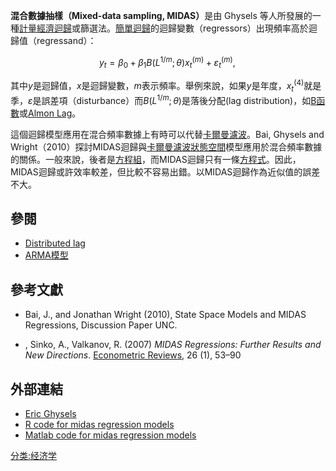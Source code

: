 '''混合數據抽樣（Mixed-data sampling, MIDAS）'''是由 Ghysels 等人所發展的一種[[計量經濟|計量經濟]][[迴歸|迴歸]]或篩選法。[[迴歸#簡單線性回歸|簡單迴歸]]的迴歸變數（regressors）出現頻率高於迴歸值（regressand）：

:<math>y_t = \beta_0 + \beta_1 B(L^{1/m};\theta)x_t^{(m)} + \varepsilon_t^{(m)},\,</math>

其中''y''是迴歸值，''x''是迴歸變數，''m''表示頻率。舉例來說，如果''y''是年度，<math>x_t^{(4)}</math>就是季，<math>\varepsilon</math>是誤差項（disturbance）而<math>B(L^{1/m};\theta)</math>是落後分配(lag distribution)，如[[B函數|B函數]]或[[Distributed_lag#有限落差分配|Almon Lag]]。

這個迴歸模型應用在混合頻率數據上有時可以代替[[卡爾曼濾波|卡爾曼濾波]]。Bai, Ghysels and Wright（2010）探討MIDAS迴歸與[[卡爾曼濾波|卡爾曼濾波]][[狀態空間|狀態空間]]模型應用於混合頻率數據的關係。一般來說，後者是[[方程組|方程組]]，而MIDAS迴歸只有一條[[方程|方程式]]。因此，MIDAS迴歸或許效率較差，但比較不容易出錯。以MIDAS迴歸作為近似值的誤差不大。

==參閱==
*[[Distributed_lag|Distributed lag]]
*[[ARMA模型|ARMA模型]]

==參考文獻==
* Bai, J., {{tsl|en|Eric Ghysels|Eric Ghysels}} and Jonathan Wright (2010), State Space Models and MIDAS Regressions, Discussion Paper UNC.
* {{tsl|en|Eric Ghysels|Eric Ghysels}}, Sinko, A., Valkanov, R. (2007) ''MIDAS Regressions: Further Results and New Directions''.  [[Econometric_Reviews|Econometric Reviews]], 26 (1), 53–90

==外部連結==
*[http://www.unc.edu/~eghysels/ Eric Ghysels] {{Wayback|url=http://www.unc.edu/~eghysels/ |date=20180324012256 }}
*[http://mpiktas.github.io/midasr// R code for midas regression models] {{Wayback|url=http://mpiktas.github.io/midasr// |date=20210308235952 }}
*[http://www.mathworks.com/matlabcentral/fileexchange/45150-midas-regression/ Matlab code for midas regression models] {{Wayback|url=http://www.mathworks.com/matlabcentral/fileexchange/45150-midas-regression/ |date=20150428062152 }}

[[分类:经济学|分类:经济学]]